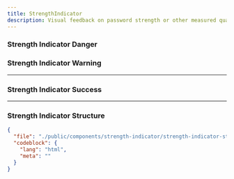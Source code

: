 ```yaml
---
title: StrengthIndicator
description: Visual feedback on password strength or other measured qualities.
---
```


<ComponentPreview src="/strength-indicator/strength-indicator" />

### Strength Indicator Danger

<ComponentPreview src="/strength-indicator/strength-indicator-danger" />

### Strength Indicator Warning

<ComponentPreview src="/strength-indicator/strength-indicator-warning" />

---

### Strength Indicator Success

<ComponentPreview src="/strength-indicator/strength-indicator-success" />

---

### Strength Indicator Structure

```json doc-gen:file
{
  "file": "./public/components/strength-indicator/strength-indicator-structure.html",
  "codeblock": {
    "lang": "html",
    "meta": ""
  }
}
```
